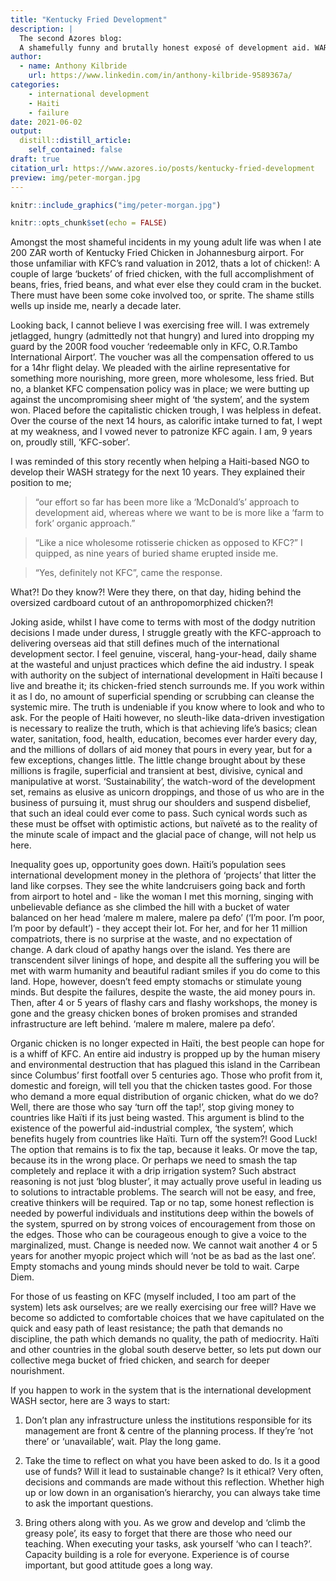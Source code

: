 ```yaml
---
title: "Kentucky Fried Development"
description: |
  The second Azores blog: 
  A shamefully funny and brutally honest exposé of development aid. WARNING: This blog post may offend vegetarians.
author:
  - name: Anthony Kilbride
    url: https://www.linkedin.com/in/anthony-kilbride-9589367a/
categories:
    - international development
    - Haiti
    - failure
date: 2021-06-02
output:
  distill::distill_article:
    self_contained: false
draft: true
citation_url: https://www.azores.io/posts/kentucky-fried-development
preview: img/peter-morgan.jpg
---
```


<script async defer data-domain="azores.io" src="https://plausible.io/js/plausible.js"></script>

```r

knitr::include_graphics("img/peter-morgan.jpg")

```


```r
knitr::opts_chunk$set(echo = FALSE)
```

Amongst the most shameful incidents in my young adult life was when I ate 200 ZAR worth of Kentucky Fried Chicken in Johannesburg airport. For those unfamiliar with KFC's rand valuation in 2012, thats a lot of chicken!: A couple of large 'buckets' of fried chicken, with the full accomplishment of beans, fries, fried beans, and what ever else they could cram in the bucket. There must have been some coke involved too, or sprite. The shame stills wells up inside me, nearly a decade later. 

Looking back, I cannot believe I was exercising free will. I was extremely jetlagged, hungry (admittedly not that hungry) and lured into dropping my guard by the 200R food voucher 'redeemable only in KFC, O.R.Tambo International Airport'. The voucher was all the compensation offered to us for a 14hr flight delay. We pleaded with the airline representative for something more nourishing, more green, more wholesome, less fried. But no, a blanket KFC compensation policy was in place; we were butting up against the uncompromising sheer might of 'the system', and the system won. Placed before the capitalistic chicken trough, I was helpless in defeat. Over the course of the next 14 hours, as calorific intake turned to fat, I wept at my weakness, and I vowed never to patronize KFC again. I am, 9 years on, proudly still, 'KFC-sober'.

I was reminded of this story recently when helping a Haiti-based NGO to develop their WASH strategy for the next 10 years. They explained their position to me; 

> "our effort so far has been more like a 'McDonald's' approach to development aid, whereas where we want to be is more like a 'farm to fork' organic approach."

> "Like a nice wholesome rotisserie chicken as opposed to KFC?" I quipped, as nine years of buried shame erupted inside me. 

> "Yes, definitely not KFC", came the response. 

What?! Do they know?! Were they there, on that day, hiding behind the oversized cardboard cutout of an anthropomorphized chicken?! 

Joking aside, whilst I have come to terms with most of the dodgy nutrition decisions I made under duress, I struggle greatly with the KFC-approach to delivering overseas aid that still defines much of the international development sector. I feel genuine, visceral, hang-your-head, daily shame at the wasteful and unjust practices which define the aid industry. I speak with authority on the subject of international development in Haïti because I live and breathe it; its chicken-fried stench surrounds me. If you work within it as I do, no amount of superficial spending or scrubbing can cleanse the systemic mire. The truth is undeniable if you know where to look and who to ask. For the people of Haiti however, no sleuth-like data-driven investigation is necessary to realize the truth, which is that achieving life's basics; clean water, sanitation, food, health, education, becomes ever harder every day, and the millions of dollars of aid money that pours in every year, but for a few exceptions, changes little. The little change brought about by these millions is fragile, superficial and transient at best, divisive, cynical and manipulative at worst. 'Sustainability', the watch-word of the development set, remains as elusive as unicorn droppings, and those of us who are in the business of pursuing it, must shrug our shoulders and suspend disbelief, that such an ideal could ever come to pass. Such cynical words such as these must be offset with optimistic actions, but naïveté as to the reality of the minute scale of impact and the glacial pace of change, will not help us here. 

Inequality goes up, opportunity goes down. Haïti's population sees international development money in the plethora of ‘projects’ that litter the land like corpses. They see the white landcruisers going back and forth from airport to hotel and - like the woman I met this morning, singing with unbelievable defiance as she climbed the hill with a bucket of water balanced on her head 'malere m malere, malere pa defo' ('I'm poor. I'm poor, I'm poor by default') - they accept their lot. For her, and for her 11 million compatriots, there is no surprise at the waste, and no expectation of change. A dark cloud of apathy hangs over the island. Yes there are transcendent silver linings of hope, and despite all the suffering you will be met with warm humanity and beautiful radiant smiles if you do come to this land. Hope, however, doesn't feed empty stomachs or stimulate young minds. But despite the failures, despite the waste, the aid money pours in. Then, after 4 or 5 years of flashy cars and flashy workshops, the money is gone and the greasy chicken bones of broken promises and stranded infrastructure are left behind. 'malere m malere, malere pa defo'.

Organic chicken is no longer expected in Haïti, the best people can hope for is a whiff of KFC. An entire aid industry is propped up by the human misery and environmental destruction that has plagued this island in the Carribean since Columbus' first footfall over 5 centuries ago. Those who profit from it, domestic and foreign, will tell you that the chicken tastes good. For those who demand a more equal distribution of organic chicken, what do we do? Well, there are those who say 'turn off the tap!', stop giving money to countries like Haïti if its just being wasted. This argument is blind to the existence of the powerful aid-industrial complex, 'the system', which benefits hugely from countries like Haïti. Turn off the system?! Good Luck! The option that remains is to fix the tap, because it leaks. Or move the tap, because its in the wrong place. Or perhaps we need to smash the tap completely and replace it with a drip irrigation system? Such abstract reasoning is not just 'blog bluster', it may actually prove useful in leading us to solutions to intractable problems. The search will not be easy, and free, creative thinkers will be required. Tap or no tap, some honest reflection is needed by powerful individuals and institutions deep within the bowels of the system, spurred on by strong voices of encouragement from those on the edges. Those who can be courageous enough to give a voice to the marginalized, must. Change is needed now. We cannot wait another 4 or 5 years for another myopic project which will 'not be as bad as the last one'. Empty stomachs and young minds should never be told to wait. Carpe Diem. 

For those of us feasting on KFC (myself included, I too am part of the system) lets ask ourselves; are we really exercising our free will? Have we become so addicted to comfortable choices that we have capitulated on the quick and easy path of least resistance; the path that demands no discipline, the path which demands no quality, the path of mediocrity. Haïti and other countries in the global south deserve better, so lets put down our collective mega bucket of fried chicken, and search for deeper nourishment. 

If you happen to work in the system that is the international development WASH sector, here are 3 ways to start: 

1. Don't plan any infrastructure unless the institutions responsible for its management are front & centre of the planning process. If they're 'not there' or 'unavailable', wait. Play the long game.

2. Take the time to reflect on what you have been asked to do. Is it a good use of funds? Will it lead to sustainable change?  Is it ethical? Very often, decisions and commands are made without this reflection. Whether high up or low down in an organisation's hierarchy, you can always take time to ask the important questions. 

3. Bring others along with you. As we grow and develop and 'climb the greasy pole', its easy to forget that there are those who need our teaching. When executing your tasks, ask yourself 'who can I teach?'. Capacity building is a role for everyone. Experience is of course important, but good attitude goes a long way. 




